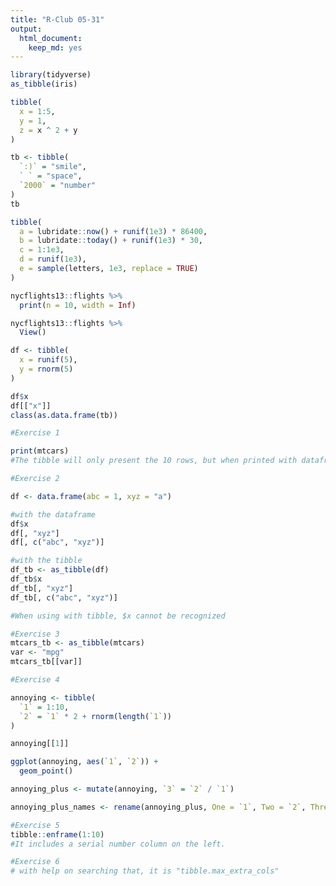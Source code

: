 ```yaml
---
title: "R-Club 05-31"
output: 
  html_document: 
    keep_md: yes
---
```


```r
library(tidyverse)
as_tibble(iris)

tibble(
  x = 1:5, 
  y = 1, 
  z = x ^ 2 + y
)

tb <- tibble(
  `:)` = "smile", 
  ` ` = "space",
  `2000` = "number"
)
tb

tibble(
  a = lubridate::now() + runif(1e3) * 86400,
  b = lubridate::today() + runif(1e3) * 30,
  c = 1:1e3,
  d = runif(1e3),
  e = sample(letters, 1e3, replace = TRUE)
)

nycflights13::flights %>% 
  print(n = 10, width = Inf)

nycflights13::flights %>% 
  View()

df <- tibble(
  x = runif(5),
  y = rnorm(5)
)

df$x
df[["x"]]
class(as.data.frame(tb))

```

```r
#Exercise 1

print(mtcars)
#The tibble will only present the 10 rows, but when printed with dataframe will show the whole dataframe.

#Exercise 2

df <- data.frame(abc = 1, xyz = "a")

#with the dataframe
df$x
df[, "xyz"]
df[, c("abc", "xyz")]

#with the tibble 
df_tb <- as_tibble(df)
df_tb$x
df_tb[, "xyz"]
df_tb[, c("abc", "xyz")]

#When using with tibble, $x cannot be recognized

#Exercise 3
mtcars_tb <- as_tibble(mtcars)
var <- "mpg"
mtcars_tb[[var]]

#Exercise 4

annoying <- tibble(
  `1` = 1:10,
  `2` = `1` * 2 + rnorm(length(`1`))
)

annoying[[1]]

ggplot(annoying, aes(`1`, `2`)) +
  geom_point()

annoying_plus <- mutate(annoying, `3` = `2` / `1`)

annoying_plus_names <- rename(annoying_plus, One = `1`, Two = `2`, Three = `3`)

#Exercise 5
tibble::enframe(1:10)
#It includes a serial number column on the left.

#Exercise 6 
# with help on searching that, it is "tibble.max_extra_cols"
```

